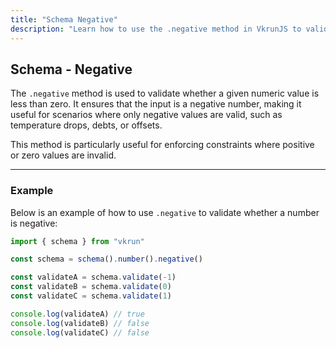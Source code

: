 ```yaml
---
title: "Schema Negative"
description: "Learn how to use the .negative method in VkrunJS to validate that numeric inputs are negative values."
---
```


## Schema - Negative

The `.negative` method is used to validate whether a given numeric value is less than zero. It ensures that the input is a negative number, making it useful for scenarios where only negative values are valid, such as temperature drops, debts, or offsets.

This method is particularly useful for enforcing constraints where positive or zero values are invalid.

---

### Example

Below is an example of how to use `.negative` to validate whether a number is negative:

```ts
import { schema } from "vkrun"

const schema = schema().number().negative()

const validateA = schema.validate(-1)
const validateB = schema.validate(0)
const validateC = schema.validate(1)

console.log(validateA) // true
console.log(validateB) // false
console.log(validateC) // false
```